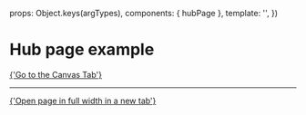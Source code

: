 
<Meta of={HubpageStories} />

  props: Object.keys(argTypes),
  components: { hubPage },
  template: '<hubPage />',
})

# Hub page example

<a href="?path=/story/pages-hub-page--example">{'Go to the Canvas Tab'}</a>

---

<a href="?id=pages-hub-page--example" target="_blank">
  {'Open page in full width in a new tab'}
</a>

<Canvas>
  <Story of={HubpageStories.Example} />
</Canvas>
